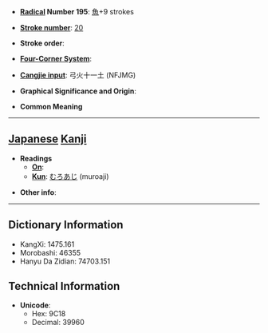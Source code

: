 * '''[[Wiktionary:Chinese radical index| Radical]] Number 195''': [[Wiktionary:Chinese radical index 魚|魚]]+9 strokes

* '''[[Wiktionary:Chinese total strokes index|Stroke number]]''': [[Wiktionary:Chinese total strokes index 20|20]]

* '''Stroke order''': 

* '''[[Wiktionary:Chinese four corner index|Four-Corner System]]''': 

* '''[[Wiktionary:Chinese Cangjie index|Cangjie input]]''': 弓火十一土 (NFJMG)

* '''Graphical Significance and Origin''': 

* '''Common Meaning'''

----

== [[Japanese]] [[Kanji]] ==

* '''Readings'''
** '''[[On]]''': 
** '''[[Kun]]''': [[むろあじ]] (muroaji)

* '''Other info''':  

----

== Dictionary Information ==

* KangXi: 1475.161
* Morobashi: 46355
* Hanyu Da Zidian: 74703.151

== Technical Information ==

* '''Unicode''':
** Hex: 9C18
** Decimal: 39960